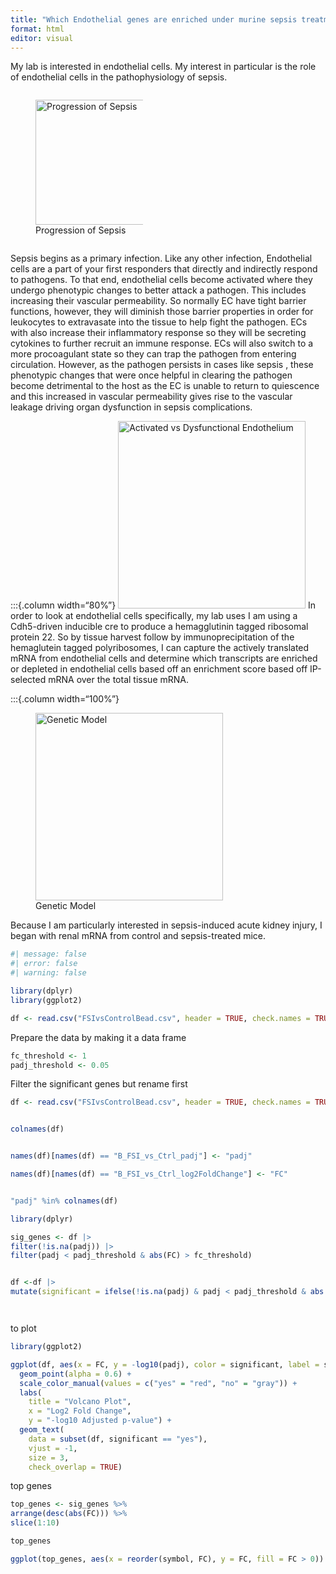 ```yaml
---
title: "Which Endothelial genes are enriched under murine sepsis treatment?"
format: html
editor: visual
---
```


My lab is interested in endothelial cells. My interest in particular is the role of endothelial cells in the pathophysiology of sepsis. 

:::{.column width="50%"}
![Progression of Sepsis](schematic.png){height=200}
:::
Sepsis begins as a primary infection. Like any other infection, Endothelial cells are a part of your first responders that directly and indirectly respond to pathogens. To that end, endothelial cells become activated where they undergo phenotypic changes to better attack a pathogen. This includes increasing their vascular permeability. So normally EC have tight barrier functions, however, they will diminish those barrier properties in order for leukocytes to extravasate into the tissue to help fight the pathogen. ECs with also increase their inflammatory response so they will be secreting cytokines to further recruit an immune response. ECs will also switch to a more procoagulant state so they can trap the pathogen from entering circulation. However, as the pathogen persists in cases like sepsis , these phenotypic changes that were once helpful in clearing the pathogen become detrimental to the host as the EC is unable to return to quiescence and this increased in vascular permeability gives rise to the vascular leakage driving organ dysfunction in sepsis complications.

:::{.column width="80%"}
![Activated vs Dysfunctional Endothelium](ActivatedvsDysfunction.png){height=300}
In order to look at endothelial cells specifically, my lab uses I am using a Cdh5-driven inducible cre to produce a hemagglutinin tagged ribosomal protein 22. So by tissue harvest follow by immunoprecipitation of the hemaglutein tagged polyribosomes, I can capture the actively translated mRNA from endothelial cells and determine which transcripts are enriched or depleted in endothelial cells based off an enrichment score based off IP-selected mRNA over the total tissue mRNA.

:::{.column width="100%"}

![Genetic Model](MouseModel.png){height=300}



Because I am particularly interested in sepsis-induced acute kidney injury, I began with renal mRNA from control and sepsis-treated mice. 


```r
#| message: false
#| error: false
#| warning: false

library(dplyr)
library(ggplot2)

df <- read.csv("FSIvsControlBead.csv", header = TRUE, check.names = TRUE)
```

Prepare the data by making it a data frame
```r

fc_threshold <- 1
padj_threshold <- 0.05
```
 Filter the significant genes but rename first
 

```r
df <- read.csv("FSIvsControlBead.csv", header = TRUE, check.names = TRUE)


colnames(df)


names(df)[names(df) == "B_FSI_vs_Ctrl_padj"] <- "padj"

names(df)[names(df) == "B_FSI_vs_Ctrl_log2FoldChange"] <- "FC"


"padj" %in% colnames(df)

library(dplyr)

sig_genes <- df |>
filter(!is.na(padj)) |>
filter(padj < padj_threshold & abs(FC) > fc_threshold)


df <-df |>
mutate(significant = ifelse(!is.na(padj) & padj < padj_threshold & abs (FC) > fc_threshold, "yes", "no"))




```

to plot
```r
library(ggplot2)

ggplot(df, aes(x = FC, y = -log10(padj), color = significant, label = symbol)) +
  geom_point(alpha = 0.6) +
  scale_color_manual(values = c("yes" = "red", "no" = "gray")) +
  labs(
    title = "Volcano Plot",
    x = "Log2 Fold Change",
    y = "-log10 Adjusted p-value") +
  geom_text(
    data = subset(df, significant == "yes"),
    vjust = -1,
    size = 3,
    check_overlap = TRUE)

```

top genes
```r



top_genes <- sig_genes %>%
arrange(desc(abs(FC))) %>%
slice(1:10)

top_genes

ggplot(top_genes, aes(x = reorder(symbol, FC), y = FC, fill = FC > 0)) + geom_col() + coord_flip() + labs(title = "Top 10 Most Affected Genes", x = "Gene", y = "Log2 Fold Change") + scale_fill_manual(values = c("TRUE" = "steelblue", "FALSE" = "salmon")) + theme_minimal()

```

